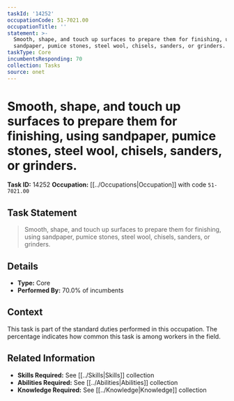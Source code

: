```yaml
---
taskId: '14252'
occupationCode: 51-7021.00
occupationTitle: ''
statement: >-
  Smooth, shape, and touch up surfaces to prepare them for finishing, using
  sandpaper, pumice stones, steel wool, chisels, sanders, or grinders.
taskType: Core
incumbentsResponding: 70
collection: Tasks
source: onet
---
```

# Smooth, shape, and touch up surfaces to prepare them for finishing, using sandpaper, pumice stones, steel wool, chisels, sanders, or grinders.

**Task ID:** 14252
**Occupation:** [[../Occupations|Occupation]] with code `51-7021.00`

## Task Statement

> Smooth, shape, and touch up surfaces to prepare them for finishing, using sandpaper, pumice stones, steel wool, chisels, sanders, or grinders.

## Details

- **Type:** Core
- **Performed By:** 70.0% of incumbents

## Context

This task is part of the standard duties performed in this occupation. The percentage indicates how common this task is among workers in the field.

## Related Information

- **Skills Required:** See [[../Skills|Skills]] collection
- **Abilities Required:** See [[../Abilities|Abilities]] collection
- **Knowledge Required:** See [[../Knowledge|Knowledge]] collection
